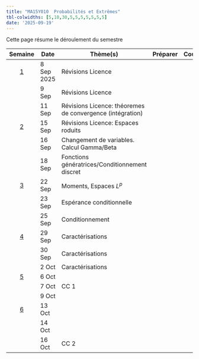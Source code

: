 ```yaml
---
title: "MA15Y010  Probabilités et Extrêmes"
tbl-colwidths: [5,10,30,5,5,5,5,5,5,5]
date: '2025-09-19'
---
```


Cette page résume le déroulement du semestre


::: column-screen-inset-right
|   Semaine            | Date        | Thème(s)   |  Préparer  |        Cours   |   Exercices     |  Évaluation |                      
|:--------------------:|-------------|------------|:----------:|:--------------:|:---------------:|:-----------:|
|  [1](/weeks/week-1.html)  | 8 Sep 2025 |    Révisions Licence         |           |         |  [TD 1](/exercices/td1.qmd)                                                                                                                |                   |
|   | 9 Sep  |   Révisions Licence     |            |         |      [TD 1](/exercices/td1.qmd)           |                   |
|   | 11 Sep  | Révisions Licence: théoremes de convergence (intégration)  |            |         |                                                                                                          [TD 1](/exercices/td1.qmd)       |                   |
|  [2](/weeks/week-2.html)  | 15 Sep  |  Révisions Licence: Espaces roduits          |            |         |                                                                                                                 |                   |
|   | 16 Sep  | Changement de variables. Calcul Gamma/Beta           |            |         |                                                                                                                 |                   |
|   | 18 Sep  | Fonctions génératrices/Conditionnement discret  |            |         |   
|  [3](/weeks/week-3.html)  | 22 Sep  |  Moments, Espaces $L^p$      |            |         |                                                                                                                 |                   |
|   | 23 Sep  | Espérance conditionnelle           |            |         |                                                                                                                  |                   |
|   | 25 Sep  | Conditionnement  |            |         |  [TD 2](/exercices/td2.qmd) [TD 2 supplément](/exercices/td2-supplement.qmd) | |
|  [4](/weeks/week-4.html)  | 29 Sep  |  Caractérisations       |            |         |                                                                                                             [TD4](/exercices/td4.qmd)     |                   |
|   | 30 Sep  |  Caractérisations              |            |         |                                                                                                                 |                   |
|   | 2 Oct  |     Caractérisations    |            |         |   
|  [5](/weeks/week-5.html)  | 6 Oct   |        |            |         |                                                                                                                 |                   |
|   | 7  Oct  | CC 1           |            |         |                                                                                                                 |                   |
|   | 9 Oct  |   |            |         |   
|  [6](/weeks/week-6.html)  | 13 Oct   |        |            |         |                                                                                                                 |                   |
|   | 14  Oct  |            |            |         |                                                                                                                 |                   |
|   | 16 Oct  |  CC 2  |            |         |
:::